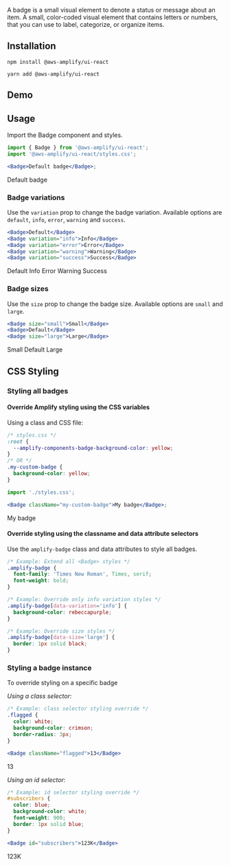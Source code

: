 
A badge is a small visual element to denote a status or message about an item. A small, color-coded visual element that contains letters or numbers, that you can use to label, categorize, or organize items.

## Installation

<BlockSwitcher>
<Block name="npm">

```shell
npm install @aws-amplify/ui-react
```

</Block>
<Block name="yarn">

```shell
yarn add @aws-amplify/ui-react
```

</Block>
</BlockSwitcher>

## Demo

<BadgeDemo />

## Usage

Import the Badge component and styles.

```jsx
import { Badge } from '@aws-amplify/ui-react';
import '@aws-amplify/ui-react/styles.css';

<Badge>Default badge</Badge>;
```

<Example>
  <Badge>Default badge</Badge>
</Example>

### Badge variations

Use the `variation` prop to change the badge variation. Available options are `default`, `info`, `error`, `warning` and `success`.

```jsx
<Badge>Default</Badge>
<Badge variation="info">Info</Badge>
<Badge variation="error">Error</Badge>
<Badge variation="warning">Warning</Badge>
<Badge variation="success">Success</Badge>
```

<Example>
  <Badge>Default</Badge>
  <Badge variation="info">Info</Badge>
  <Badge variation="error">Error</Badge>
  <Badge variation="warning">Warning</Badge>
  <Badge variation="success">Success</Badge>
</Example>

### Badge sizes

Use the `size` prop to change the badge size. Available options are `small` and `large`.

```jsx
<Badge size="small">Small</Badge>
<Badge>Default</Badge>
<Badge size="large">Large</Badge>
```

<Example>
  <Badge size="small">Small</Badge>
  <Badge>Default</Badge>
  <Badge size="large">Large</Badge>
</Example>

## CSS Styling

### Styling all badges

#### Override Amplify styling using the CSS variables

Using a class and CSS file:

```css
/* styles.css */
:root {
  --amplify-components-badge-background-color: yellow;
}
/* OR */
.my-custom-badge {
  background-color: yellow;
}
```

```jsx
import './styles.css';

<Badge className="my-custom-badge">My badge</Badge>;
```

<Example>
  <style>{`.my-custom-badge { background-color: yellow; } `}</style>
  <Badge className="my-custom-badge">My badge</Badge>
</Example>

#### Override styling using the classname and data attribute selectors

Use the `amplify-badge` class and data attributes to style all badges.

```css
/* Example: Extend all <Badge> styles */
.amplify-badge {
  font-family: 'Times New Roman', Times, serif;
  font-weight: bold;
}

/* Example: Override only info variation styles */
.amplify-badge[data-variation='info'] {
  background-color: rebeccapurple;
}

/* Example: Override size styles */
.amplify-badge[data-size='large'] {
  border: 1px solid black;
}
```

### Styling a badge instance

To override styling on a specific badge

_Using a class selector:_

```css
/* Example: class selector styling override */
.flagged {
  color: white;
  background-color: crimson;
  border-radius: 3px;
}
```

```jsx
<Badge className="flagged">13</Badge>
```

<Example>
  <style>{`.flagged { color: white; background-color: crimson; border-radius: 3px; }`}</style>
  <Badge className="flagged">13</Badge>
</Example>

_Using an id selector:_

```css
/* Example: id selector styling override */
#subscribers {
  color: blue;
  background-color: white;
  font-weight: 900;
  border: 1px solid blue;
}
```

```jsx
<Badge id="subscribers">123K</Badge>
```

<Example>
  <style>{`#subscribers { color: blue; background-color: white; font-weight: 900; border: 1px solid blue; }`}</style>
  <Badge id="subscribers">123K</Badge>
</Example>
